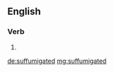 ==English==

===Verb===
{{head|en}}

# {{en-past of|suffumigate}}

[[de:suffumigated]]
[[mg:suffumigated]]